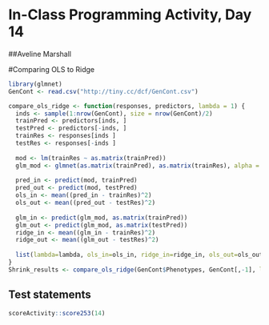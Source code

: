 # In-Class Programming Activity, Day 14

##Aveline Marshall

#Comparing OLS to Ridge
```r
library(glmnet)
GenCont <- read.csv("http://tiny.cc/dcf/GenCont.csv")
```

```r
compare_ols_ridge <- function(responses, predictors, lambda = 1) {
  inds <- sample(1:nrow(GenCont), size = nrow(GenCont)/2)
  trainPred <- predictors[inds, ]
  testPred <- predictors[-inds, ]
  trainRes <- responses[inds ]
  testRes <- responses[-inds ]
  
  mod <- lm(trainRes ~ as.matrix(trainPred))
  glm_mod <- glmnet(as.matrix(trainPred), as.matrix(trainRes), alpha = 0)
  
  pred_in <- predict(mod, trainPred)
  pred_out <- predict(mod, testPred)
  ols_in <- mean((pred_in - trainRes)^2)
  ols_out <- mean((pred_out - testRes)^2)
  
  glm_in <- predict(glm_mod, as.matrix(trainPred))
  glm_out <- predict(glm_mod, as.matrix(testPred))
  ridge_in <- mean((glm_in - trainRes)^2)
  ridge_out <- mean((glm_out - testRes)^2)
  
  list(lambda=lambda, ols_in=ols_in, ridge_in=ridge_in, ols_out=ols_out, ridge_out=ridge_out)
}
Shrink_results <- compare_ols_ridge(GenCont$Phenotypes, GenCont[,-1], lambda=1)

```


## Test statements

```r
scoreActivity::score253(14)
```